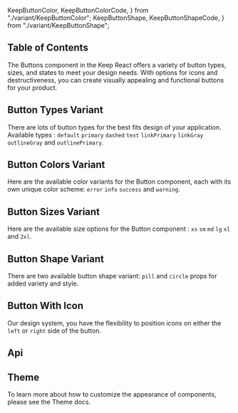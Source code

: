   KeepButtonColor,
  KeepButtonColorCode,
} from "./variant/KeepButtonColor";
  KeepButtonShape,
  KeepButtonShapeCode,
} from "./variant/KeepButtonShape";



## Table of Contents

The Buttons component in the Keep React offers a variety of button types, sizes, and states to meet your design needs. With options for icons and destructiveness, you can create visually appealing and functional buttons for your product.

## Button Types Variant

There are lots of button types for the best fits design of your application. Available types : `default` `primary` `dashed` `text` `linkPrimary` `linkGray` `outlineGray` and `outlinePrimary`.

<CodePreview github="Button/index.tsx" code={KeepButtonTypeCode}>
  <KeepButtonType />
</CodePreview>

## Button Colors Variant

Here are the available color variants for the Button component, each with its own unique color scheme: `error` `info` `success` and `warning`.

<CodePreview github="Button/index.tsx" code={KeepButtonColorCode}>
  <KeepButtonColor />
</CodePreview>

## Button Sizes Variant

Here are the available size options for the Button component : `xs` `sm` `md` `lg` `xl` and `2xl`.

<CodePreview github="Button/index.tsx" code={KeepButtonSizeCode}>
  <KeepButtonSize />
</CodePreview>

## Button Shape Variant

There are two available button shape variant: `pill` and `circle` props for added variety and style.

<CodePreview github="Button/index.tsx" code={KeepButtonShapeCode}>
  <KeepButtonShape />
</CodePreview>

## Button With Icon

Our design system, you have the flexibility to position icons on either the `left` or `right` side of the button.

<CodePreview github="Button/index.tsx" code={KeepButtonIconCode}>
  <KeepButtonIcon />
</CodePreview>

## Api

<ComponentApi data={buttonApiData} />

## Theme

To learn more about how to customize the appearance of components, please see the Theme docs.

<CssThemePreview code={useTheme().theme.button} />
